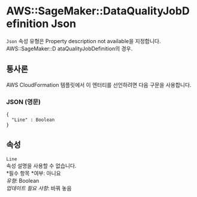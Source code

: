 # AWS::SageMaker::DataQualityJobDefinition Json

`Json` 속성 유형은 Property description not available을 지정합니다. AWS::SageMaker::D ataQualityJobDefinition의 경우.

## 통사론

AWS CloudFormation 템플릿에서 이 엔터티를 선언하려면 다음 구문을 사용합니다.

### JSON (영문)

```
{
  "Line" : Boolean
}
```

## 속성

`Line`  
속성 설명을 사용할 수 없습니다.  
*필수 항목 *여부: 아니요  
_유형_: Boolean  
_업데이트 필요 사항_: 바꿔 놓음
